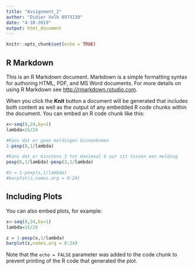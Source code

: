 ---
title: "Assignment_2"
author: "Didier Volk 0973139"
date: "4-10-2019"
output: html_document
---

```{r setup, include=FALSE}
knitr::opts_chunk$set(echo = TRUE)
```

## R Markdown

This is an R Markdown document. Markdown is a simple formatting syntax for authoring HTML, PDF, and MS Word documents. For more details on using R Markdown see <http://rmarkdown.rstudio.com>.

When you click the **Knit** button a document will be generated that includes both content as well as the output of any embedded R code chunks within the document. You can embed an R code chunk like this:

```{r cars}
x<-seq(0,24,by=1)
lambda=15/24

#Kans dat er geen meldingen binnenkomen
1-pexp(8,1/lambda)

#Kans dat er minstens 3 tot maximaal 6 uur zit tussen een melding
pexp(6,1/lambda)-pexp(3,1/lambda)

#z = 1-pexp(x,1/lambda)
#barplot(z,names.arg = 0:24)
```

## Including Plots

You can also embed plots, for example:

```{r wachtijden, echo=FALSE}
x<-seq(0,24,by=1)
lambda=15/24

z = 1-pexp(x,1/lambda)
barplot(z,names.arg = 0:24)
```

Note that the `echo = FALSE` parameter was added to the code chunk to prevent printing of the R code that generated the plot.
